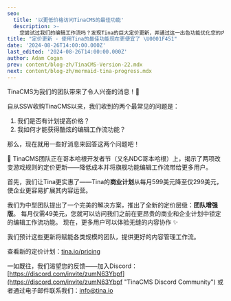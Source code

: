 ```yaml
---
seo:
  title: '以更低价格访问TinaCMS的最佳功能'
  description: >-
    您尝试过我们的编辑工作流吗？发现Tina的巨大定价更新，并通过这一出色功能优化您的内容管理体验
title: "定价更新 - 使用Tina的最佳功能现在更便宜了 \U0001F451"
date: '2024-08-26T14:00:00.000Z'
last_edited: '2024-08-26T14:00:00.000Z'
author: Adam Cogan
prev: content/blog-zh/TinaCMS-Version-22.mdx
next: content/blog-zh/mermaid-tina-progress.mdx
---
```


<Youtube embedSrc="https://www.youtube.com/embed/RcR284ieUj0" />

TinaCMS为我们的团队带来了令人兴奋的消息！🦙

自从SSW收购TinaCMS以来，我们收到的两个最常见的问题是：

1. 我们是否有计划提高价格？
2. 我如何才能获得酷炫的编辑工作流功能？

那么，现在就用一些好消息来回答这两个问题吧！  

🎉 TinaCMS团队正在哥本哈根开发者节（又名NDC哥本哈根）上，揭示了两项改变游戏规则的定价更新——降低成本并将旗舰功能编辑工作流带给更多用户。

首先，我们让Tina更实惠了——Tina的**商业计划**从每月599美元降至仅299美元，使企业更容易扩展其内容运营。

我们为中型团队提出了一个完美的解决方案，推出了全新的定价层级：**团队增强版**。
每月仅需49美元，您就可以访问我们之前在更昂贵的商业和企业计划中锁定的编辑工作流功能。
现在，更多用户可以体验无缝的内容协作 ✨

我们预计这些更新将赋能各类规模的团队，提供更好的内容管理工作流。

查看新的定价计划：[tina.io/pricing](https://tina.io/pricing/ "TinaCMS Pricing")

一如既往，我们渴望您的反馈——加入Discord：[https://discord.com/invite/zumN63Ybpf](https://discord.com/invite/zumN63Ybpf "TinaCMS Discord Community")
或者通过电子邮件联系我们：[info@tina.io](mailto\:info@tina.io)